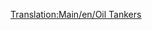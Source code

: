 [[Translation:Main/en/Oil Tankers]]{{hu/Navbox Közúti járművek}}
{{hu/Közúti járművek|name     = Witcombe olajszállító
  |img      = Witcombe_Oil_Tanker.png
  |price    = £4,510 ($9,020) 
  |speed    = 48 km/h (30 mph)
  |annual   = £421 ($842)
  |designed = 1936
  |life     = 15
  |capacity = 21,000 liter [[Main/hu/Olaj|olaj]]
}}
{{hu/Közúti járművek|name     = Foster olajszállító
  |img      = Foster_Oil_Tanker.png
  |price    = £5,740 ($11,480) 
  |speed    = 88 km/h (55 mph)
  |annual   = £787 ($1,574)
  |designed = 1973
  |life     = 15
  |capacity = 25,000 liter [[Main/hu/Olaj|olaj]]
}}
{{hu/Közúti járművek|name     = Perry olajszállító
  |img      = Perry_Oil_Tanker.png
  |price    = £6,150 ($12,300) 
  |speed    = 112 km/h (70 mph)
  |annual   = £1,125 ($2,250)
  |designed = 2005
  |life     = 15
  |capacity = 27,000 liter [[Main/hu/Olaj|olaj]]
}}